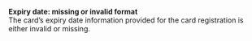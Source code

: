   
<Card title="105203" href="/development-ressources/errors/codes/105203">  

 **Expiry date: missing or invalid format**  
 The card’s expiry date information provided for the card registration is either invalid or missing.  

</Card>